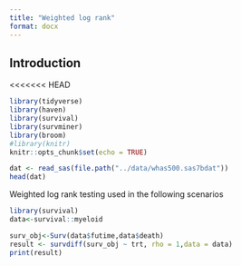 ```yaml
---
title: "Weighted log rank"
format: docx
---
```


## Introduction

<<<<<<< HEAD
```r
library(tidyverse)
library(haven)
library(survival)
library(survminer)
library(broom)
#library(knitr)
knitr::opts_chunk$set(echo = TRUE)

dat <- read_sas(file.path("../data/whas500.sas7bdat"))
head(dat)
```

Weighted log rank testing used in the following scenarios

```r
library(survival)
data<-survival::myeloid
```

```r
surv_obj<-Surv(data$futime,data$death)
result <- survdiff(surv_obj ~ trt, rho = 1,data = data)
print(result)
```
